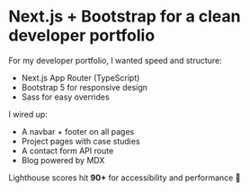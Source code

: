 

# Next.js + Bootstrap for a clean developer portfolio

For my developer portfolio, I wanted speed and structure:
- Next.js App Router (TypeScript)
- Bootstrap 5 for responsive design
- Sass for easy overrides

I wired up:
- A navbar + footer on all pages
- Project pages with case studies
- A contact form API route
- Blog powered by MDX

Lighthouse scores hit **90+** for accessibility and performance 🚀
